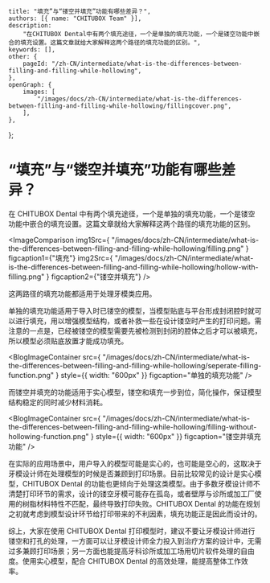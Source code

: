 	title: "填充”与“镂空并填充”功能有哪些差异？",
	authors: [{ name: "CHITUBOX Team" }],
	description:
		"在CHITUBOX Dental中有两个填充途径，一个是单独的填充功能，一个是镂空功能中嵌合的填充设置。这篇文章就给大家解释这两个路径的填充功能的区别。",
	keywords: [],
	other: {
		pageId: "/zh-CN/intermediate/what-is-the-differences-between-filling-and-filling-while-hollowing",
	},
	openGraph: {
		images: [
			"/images/docs/zh-CN/intermediate/what-is-the-differences-between-filling-and-filling-while-hollowing/fillingcover.png",
		],
	},
};

# “填充”与“镂空并填充”功能有哪些差异？

在 CHITUBOX Dental 中有两个填充途径，一个是单独的填充功能，一个是镂空功能中嵌合的填充设置。这篇文章就给大家解释这两个路径的填充功能的区别。
<br/>


<ImageComparison
	img1Src={
		"/images/docs/zh-CN/intermediate/what-is-the-differences-between-filling-and-filling-while-hollowing/filling.png"
	}
	figcaption1={"填充"}
	img2Src={
		"/images/docs/zh-CN/intermediate/what-is-the-differences-between-filling-and-filling-while-hollowing/hollow-with-filling.png"
	}
	figcaption2={"镂空并填充"}
/>


这两路径的填充功能都适用于处理牙模类应用。

单独的填充功能适用于导入时已镂空的模型，当模型贴底与平台形成封闭腔时就可以进行填充，用以增强模型结构，或者补救一些在设计镂空时产生的打印问题。需注意的一点是，已经被镂空的模型需要先被检测到封闭的腔体之后才可以被填充，所以模型必须贴底放置才能成功填充。

<BlogImageContainer
	src={
		"/images/docs/zh-CN/intermediate/what-is-the-differences-between-filling-and-filling-while-hollowing/seperate-filling-function.png"
	}
	style={{ width: "600px" }}
	figcaption="单独的填充功能"
/>

而镂空并填充的功能适用于实心模型，镂空和填充一步到位，简化操作，保证模型结构稳定的同时减少材料消耗。

<BlogImageContainer
	src={
		"/images/docs/zh-CN/intermediate/what-is-the-differences-between-filling-and-filling-while-hollowing/filling-without-hollowing-function.png"
	}
	style={{ width: "600px" }}
	figcaption="镂空并填充功能"
/>

在实际的应用场景中，用户导入的模型可能是实心的，也可能是空心的，这取决于牙模设计师在处理模型的时候是否兼顾到打印场景。目前比较常见的设计是实心模型，CHITUBOX Dental 的功能也更倾向于处理这类模型。由于多数牙模设计师不清楚打印环节的需求，设计的镂空牙模可能存在孤岛，或者壁厚与诊所或加工厂使用的树脂材料特性不匹配，最终导致打印失败。CHITUBOX Dental 的功能在规划之初就考虑到模型设计环节给打印带来的不利因素，填充功能正是因此而设计的。

综上，大家在使用 CHITUBOX Dental 打印模型时，建议不要让牙模设计师进行镂空和打孔的处理，一方面可以让牙模设计师全力投入到治疗方案的设计中，无需过多兼顾打印场景；另一方面也能提高牙科诊所或加工场用切片软件处理的自由度。使用实心模型，配合 CHITUBOX Dental 的高效处理，能提高整体工作效率。

